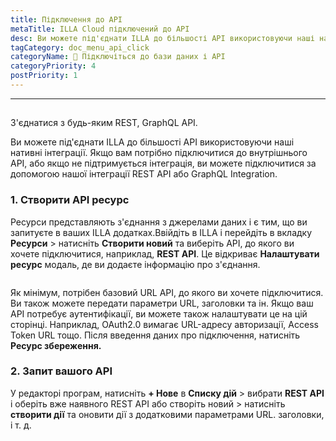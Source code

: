 ```yaml
---
title: Підключення до API
metaTitle: ILLA Cloud підключений до API
desc: Ви можете під'єднати ILLA до більшості API використовуючи наші нативні інтеграції. ILLA може підключатися до будь-якого REST, GraphQL API
tagCategory: doc_menu_api_click
categoryName: 📲 Підключіться до бази даних і API
categoryPriority: 4
postPriority: 1
---
```


* * *

## <Heading hidden>Підключення до API</Heading>

З'єднатися з будь-яким REST, GraphQL API.

Ви можете під'єднати ILLA до більшості API використовуючи наші нативні інтеграції. Якщо вам потрібно підключитися до внутрішнього API, або якщо не підтримується інтеграція, ви можете підключитися за допомогою нашої інтеграції REST API або GraphQL Integration.

### 1.  Створити API ресурс

Ресурси представляють з'єднання з джерелами даних і є тим, що ви запитуєте в ваших ILLA додатках.Ввійдіть в ILLA і перейдіть в вкладку **Ресурси** > натисніть **Створити новий** та виберіть API, до якого ви хочете підключитися, наприклад, **REST API**. Це відкриває **Налаштувати ресурс** модаль, де ви додаєте інформацію про з'єднання.

<img
  src='https://cdn.illacloud.com/official-website/img/docs/connect/connect-api/config.png'
  alt=""
/>

Як мінімум, потрібен базовий URL API, до якого ви хочете підключитися. Ви також можете передати параметри URL, заголовки та ін. Якщо ваш API потребує аутентифікації, ви можете також налаштувати це на цій сторінці. Наприклад, OAuth2.0 вимагає URL-адресу авторизації, Access Token URL тощо. Після введення даних про підключення, натисніть **Ресурс збереження.**

### 2.  Запит вашого API

У редакторі програм, натисніть **+ Нове** в **Списку дій** > вибрати **REST API** і оберіть вже наявного REST API або створіть новий > натисніть **створити дії** та оновити дії з додатковими параметрами URL. заголовки, і т. д.

<img
  src='https://cdn.illacloud.com/official-website/img/docs/connect/connect-api/action.png'
  alt=""
/>
